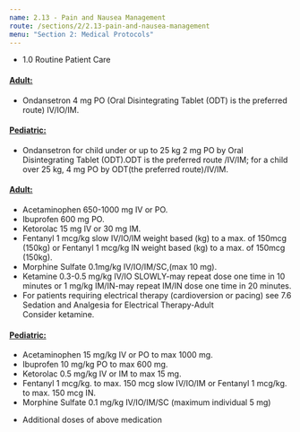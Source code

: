 ```yaml
---
name: 2.13 - Pain and Nausea Management
route: /sections/2/2.13-pain-and-nausea-management
menu: "Section 2: Medical Protocols"
---
```



<EMTLevel level="basic">
  <ul>
    <li>
      <MyLink to="/sections/2/1.0-routine-patient-care">
        1.0 Routine Patient Care
      </MyLink>
    </li>
  </ul>
</EMTLevel>

<EMTLevel level="advanced">
  <h4 id="advanced-adult" style={{ marginBottom: '0.15rem'}}>
    <a href="#advanced-adult">
      Adult:
    </a>
  </h4>
  <ul>
    <li>
      Ondansetron 4 mg PO (Oral Disintegrating Tablet (ODT) is the preferred route)
      IV/IO/IM.
    </li>
  </ul>

  <h4 id="advanced-pedi" style={{ marginBottom: '0.15rem'}}>
    <a href="#advanced-pedi">
      Pediatric:
    </a>
  </h4>
  <ul>
    <li>
      Ondansetron for child under or up to 25 kg 2 mg PO by Oral Disintegrating
      Tablet (ODT).ODT is the preferred route /IV/IM;
      for a child over 25 kg, 4 mg PO by ODT(the preferred route)/IV/IM.
    </li>
  </ul>
</EMTLevel>

<EMTLevel level="paramedic">
  <h4 id="paramedic-adult" style={{ marginBottom: '0.15rem'}}>
    <a href="#paramedic-adult">
      Adult:
    </a>
  </h4>
  <ul>
    <li>Acetaminophen 650-1000 mg IV or PO.</li>
    <li>Ibuprofen 600 mg PO.</li>
    <li>Ketorolac 15 mg IV or 30 mg IM.</li>
    <li>
      Fentanyl 1 mcg/kg slow IV/IO/IM weight based (kg) to a max. of 150mcg
      (150kg) or
      Fentanyl 1 mcg/kg IN weight based (kg) to a max. of 150mcg
      (150kg).
    </li>
    <li>Morphine Sulfate 0.1mg/kg IV/IO/IM/SC,(max 10 mg).</li>
    <li>
      Ketamine 0.3-0.5 mg/kg IV/IO SLOWLY-may repeat dose one time in 10 minutes
    or 1 mg/kg IM/IN-may repeat IM/IN dose one time in 20 minutes.
    </li>
    <li>
      For patients requiring electrical therapy (cardioversion or pacing) see 
      <MyLink to="/sections/7/7.6-sedation-and-analgesia-for-electrical-therapy">
        7.6 Sedation and Analgesia for Electrical Therapy-Adult
      </MyLink>
      <br />
      Consider ketamine.
    </li>
  </ul>
  <h4 id="paramedic-pedi" style={{ marginBottom: '0.15rem'}}>
    <a href="#paramedic-pedi">
      Pediatric:
    </a>
  </h4>

  <ul>
    <li>Acetaminophen 15 mg/kg IV or PO to max 1000 mg.</li>
    <li>Ibuprofen 10 mg/kg PO to max 600 mg.</li>
    <li>Ketorolac 0.5 mg/kg IV or IM to max 15 mg.</li>
    <li>
      Fentanyl 1 mcg/kg. to max. 150 mcg slow IV/IO/IM or
      Fentanyl 1 mcg/kg. to max. 150 mcg IN.
    </li>
    <li>Morphine Sulfate 0.1 mg/kg IV/IO/IM/SC (maximum individual 5 mg)</li>
  </ul>
</EMTLevel>

<EMTLevel level="paramedic" medControl={true}>
  <ul>
    <li>
      Additional doses of above medication
    </li>
  </ul>
</EMTLevel>

<PainScaleImg />
